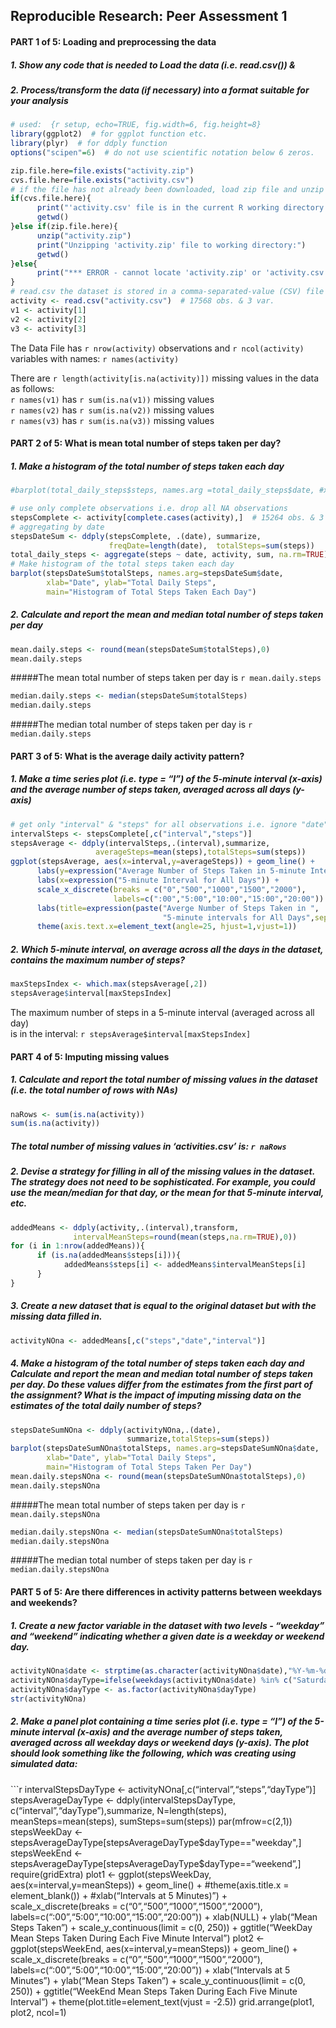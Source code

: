 ## Reproducible Research: Peer Assessment 1  
#### PART 1 of 5: Loading and preprocessing the data
##### 1. Show any code that is needed to Load the data (i.e. read.csv()) &
##### 2. Process/transform the data (if necessary) into a format suitable for your analysis

```r
# used:  {r setup, echo=TRUE, fig.width=6, fig.height=8}
library(ggplot2)  # for ggplot function etc.
library(plyr)  # for ddply function
options("scipen"=6)  # do not use scientific notation below 6 zeros.

zip.file.here=file.exists("activity.zip")
cvs.file.here=file.exists("activity.csv")
# if the file has not already been downloaded, load zip file and unzip
if(cvs.file.here){
      print("'activity.csv' file is in the current R working directory:")
      getwd()
}else if(zip.file.here){
      unzip("activity.zip")
      print("Unzipping 'activity.zip' file to working directory:")
      getwd()
}else{
      print("*** ERROR - cannot locate 'activity.zip' or 'activity.csv' data file!")
}
# read.csv the dataset is stored in a comma-separated-value (CSV) file 
activity <- read.csv("activity.csv")  # 17568 obs. & 3 var.
v1 <- activity[1]
v2 <- activity[2]
v3 <- activity[3]
```

The Data File has `r nrow(activity)` observations and `r ncol(activity)` variables with names: `r names(activity)`

There are `r length(activity[is.na(activity)])` missing values in the data as follows:  
`r names(v1)` has `r sum(is.na(v1))` missing values  
`r names(v2)` has `r sum(is.na(v2))` missing values  
`r names(v3)` has `r sum(is.na(v3))` missing values  


#### PART 2 of 5: What is mean total number of steps taken per day?
##### 1. Make a histogram of the total number of steps taken each day
```r
#barplot(total_daily_steps$steps, names.arg =total_daily_steps$date, #xlab = "Date",ylab="Total Daily Steps", main="Number of Steps per Day")

# use only complete observations i.e. drop all NA observations
stepsComplete <- activity[complete.cases(activity),]  # 15264 obs. & 3 var.
# aggregating by date
stepsDateSum <- ddply(stepsComplete, .(date), summarize, 
                      freqDate=length(date),  totalSteps=sum(steps))
total_daily_steps <- aggregate(steps ~ date, activity, sum, na.rm=TRUE)
# Make histogram of the total steps taken each day
barplot(stepsDateSum$totalSteps, names.arg=stepsDateSum$date, 
        xlab="Date", ylab="Total Daily Steps",
        main="Histogram of Total Steps Taken Each Day")
```

##### 2. Calculate and report the mean and median total number of steps taken per day
```r
mean.daily.steps <- round(mean(stepsDateSum$totalSteps),0)
mean.daily.steps
```
#####The mean total number of steps taken per day is `r mean.daily.steps`

```r
median.daily.steps <- median(stepsDateSum$totalSteps)
median.daily.steps
```
#####The median total number of steps taken per day is `r median.daily.steps`  


#### PART 3 of 5: What is the average daily activity pattern?
##### 1. Make a time series plot (i.e. type = "l") of the 5-minute interval (x-axis) and the average number of steps taken, averaged across all days (y-axis)

```r
# get only "interval" & "steps" for all observations i.e. ignore "date"
intervalSteps <- stepsComplete[,c("interval","steps")]
stepsAverage <- ddply(intervalSteps,.(interval),summarize,
                   averageSteps=mean(steps),totalSteps=sum(steps))
ggplot(stepsAverage, aes(x=interval,y=averageSteps)) + geom_line() +
      labs(y=expression("Average Number of Steps Taken in 5-minute Intervals"))+
      labs(x=expression("5-minute Interval for All Days")) +
      scale_x_discrete(breaks = c("0","500","1000","1500","2000"),                                 
                       labels=c(":00","5:00","10:00","15:00","20:00")) +
      labs(title=expression(paste("Averge Number of Steps Taken in ", 
                                  "5-minute intervals for All Days",sep=""))) +
      theme(axis.text.x=element_text(angle=25, hjust=1,vjust=1))
```


##### 2. Which 5-minute interval, on average across all the days in the dataset, contains the maximum number of steps?

```r
maxStepsIndex <- which.max(stepsAverage[,2])
stepsAverage$interval[maxStepsIndex]
```

The maximum number of steps in a 5-minute interval (averaged across all day)  
is in the interval: `r stepsAverage$interval[maxStepsIndex]`


#### PART 4 of 5: Imputing missing values
##### 1. Calculate and report the total number of missing values in the dataset (i.e. the total number of rows with NAs)

```r
naRows <- sum(is.na(activity))
sum(is.na(activity))
```

##### The total number of missing values in 'activities.csv' is: `r naRows`

##### 2. Devise a strategy for filling in all of the missing values in the dataset. The strategy does not need to be sophisticated. For example, you could use the mean/median for that day, or the mean for that 5-minute interval, etc.

```r
addedMeans <- ddply(activity,.(interval),transform,
              intervalMeanSteps=round(mean(steps,na.rm=TRUE),0))
for (i in 1:nrow(addedMeans)){
      if (is.na(addedMeans$steps[i])){
            addedMeans$steps[i] <- addedMeans$intervalMeanSteps[i]
      }
}
```

##### 3. Create a new dataset that is equal to the original dataset but with the missing data filled in.

```r
activityNOna <- addedMeans[,c("steps","date","interval")]
```

##### 4. Make a histogram of the total number of steps taken each day and Calculate and report the mean and median total number of steps taken per day. Do these values differ from the estimates from the first part of the assignment? What is the impact of imputing missing data on the estimates of the total daily number of steps?
```r
stepsDateSumNOna <- ddply(activityNOna,.(date),
                          summarize,totalSteps=sum(steps))
barplot(stepsDateSumNOna$totalSteps, names.arg=stepsDateSumNOna$date, 
        xlab="Date", ylab="Total Daily Steps",
        main="Histogram of Total Steps Taken Per Day")
mean.daily.stepsNOna <- round(mean(stepsDateSumNOna$totalSteps),0)
mean.daily.stepsNOna
```
#####The mean total number of steps taken per day is `r mean.daily.stepsNOna`

```r
median.daily.stepsNOna <- median(stepsDateSumNOna$totalSteps)
median.daily.stepsNOna
```
#####The median total number of steps taken per day is `r median.daily.stepsNOna`  


#### PART 5 of 5: Are there differences in activity patterns between weekdays and weekends?
##### 1. Create a new factor variable in the dataset with two levels - "weekday" and "weekend" indicating whether a given date is a weekday or weekend day.
```r
activityNOna$date <- strptime(as.character(activityNOna$date),"%Y-%m-%d")
activityNOna$dayType=ifelse(weekdays(activityNOna$date) %in% c("Saturday","Sunday"), "weekend", "weekday")
activityNOna$dayType <- as.factor(activityNOna$dayType)
str(activityNOna)
```
##### 2. Make a panel plot containing a time series plot (i.e. type = "l") of the 5-minute interval (x-axis) and the average number of steps taken, averaged across all weekday days or weekend days (y-axis). The plot should look something like the following, which was creating using simulated data:
```r
intervalStepsDayType <- activityNOna[,c("interval","steps","dayType")]
stepsAverageDayType <- ddply(intervalStepsDayType,
                            c("interval","dayType"),summarize,
                            N=length(steps), 
                            meanSteps=mean(steps), 
                            sumSteps=sum(steps))
par(mfrow=c(2,1))
stepsWeekDay <- stepsAverageDayType[stepsAverageDayType$dayType=="weekday",]
stepsWeekEnd <- stepsAverageDayType[stepsAverageDayType$dayType=="weekend",]
require(gridExtra)
plot1 <- ggplot(stepsWeekDay, aes(x=interval,y=meanSteps)) +
      geom_line() + 
      #theme(axis.title.x = element_blank()) + 
      #xlab("Intervals at 5 Minutes)") +
      scale_x_discrete(breaks = c("0","500","1000","1500","2000"),                                 
                       labels=c(":00","5:00","10:00","15:00","20:00")) +
      xlab(NULL) +
      ylab("Mean Steps Taken") + 
      scale_y_continuous(limit = c(0, 250)) + 
      ggtitle("WeekDay Mean Steps Taken During Each Five Minute Interval")
plot2 <- ggplot(stepsWeekEnd, aes(x=interval,y=meanSteps)) + 
      geom_line() + 
      scale_x_discrete(breaks = c("0","500","1000","1500","2000"),                                 
                       labels=c(":00","5:00","10:00","15:00","20:00")) +
      xlab("Intervals at 5 Minutes") +
      ylab("Mean Steps Taken") + 
      scale_y_continuous(limit = c(0, 250)) + 
      ggtitle("WeekEnd Mean Steps Taken During Each Five Minute Interval") +
      theme(plot.title=element_text(vjust = -2.5))
grid.arrange(plot1, plot2, ncol=1)